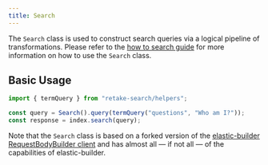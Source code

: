 ```yaml
---
title: Search
---
```


The `Search` class is used to construct search queries via a logical pipeline of transformations.
Please refer to the [how to search guide](/search) for more information on how to use the `Search`
class.

## Basic Usage

```typescript Typescript
import { termQuery } from "retake-search/helpers";

const query = Search().query(termQuery("questions", "Who am I?"));
const response = index.search(query);
```

Note that the `Search` class is based on a forked version of the
[elastic-builder RequestBodyBuilder client](https://github.com/getretake/opensearch-js) and
has almost all — if not all — of the capabilities of elastic-builder.
